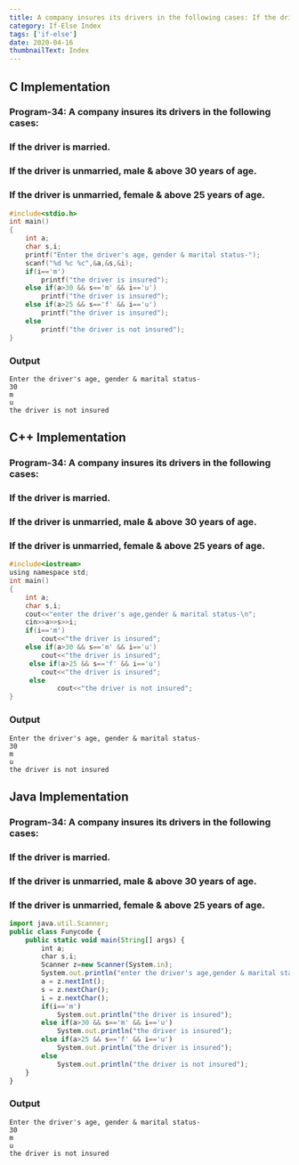 ```yaml
---
title: A company insures its drivers in the following cases: If the driver is married. − If the driver is unmarried, male & above 30 years of age. − If the driver is unmarried, female & above 25 years of age.
category: If-Else Index
tags: ['if-else']
date: 2020-04-16
thumbnailText: Index
---
```


## C Implementation
### Program-34: A company insures its drivers in the following cases:
### If the driver is married.
### If the driver is unmarried, male & above 30 years of age.
### If the driver is unmarried, female & above 25 years of age.
```c
#include<stdio.h>
int main()
{
    int a;
    char s,i;
    printf("Enter the driver's age, gender & marital status-");
    scanf("%d %c %c",&a,&s,&i);
    if(i=='m')
        printf("the driver is insured");
    else if(a>30 && s=='m' && i=='u')
        printf("the driver is insured");
    else if(a>25 && s=='f' && i=='u')
        printf("the driver is insured");
    else
        printf("the driver is not insured");
}
```
### Output
```
Enter the driver's age, gender & marital status-
30
m
u
the driver is not insured
```

## C++ Implementation
### Program-34: A company insures its drivers in the following cases:
### If the driver is married.
### If the driver is unmarried, male & above 30 years of age.
### If the driver is unmarried, female & above 25 years of age.
```c
#include<iostream>
using namespace std;
int main()
{
    int a;
    char s,i;
    cout<<"enter the driver's age,gender & marital status-\n";
    cin>>a>>s>>i;
    if(i=='m')
        cout<<"the driver is insured";
    else if(a>30 && s=='m' && i=='u')
        cout<<"the driver is insured";
     else if(a>25 && s=='f' && i=='u')
        cout<<"the driver is insured";
     else
            cout<<"the driver is not insured";
}
```
### Output
```
Enter the driver's age, gender & marital status-
30
m
u
the driver is not insured
```

## Java Implementation
### Program-34: A company insures its drivers in the following cases:
### If the driver is married.
### If the driver is unmarried, male & above 30 years of age.
### If the driver is unmarried, female & above 25 years of age.
```js
import java.util.Scanner;
public class Funycode {
    public static void main(String[] args) {
        int a;
        char s,i;
        Scanner z=new Scanner(System.in);
        System.out.println("enter the driver's age,gender & marital status-");
        a = z.nextInt();
        s = z.nextChar();
        i = z.nextChar();
        if(i=='m')
            System.out.println("the driver is insured");
        else if(a>30 && s=='m' && i=='u')
            System.out.println("the driver is insured");
        else if(a>25 && s=='f' && i=='u')
            System.out.println("the driver is insured");
        else
            System.out.println("the driver is not insured");
    }
}
```
### Output
```
Enter the driver's age, gender & marital status-
30
m
u
the driver is not insured
```
